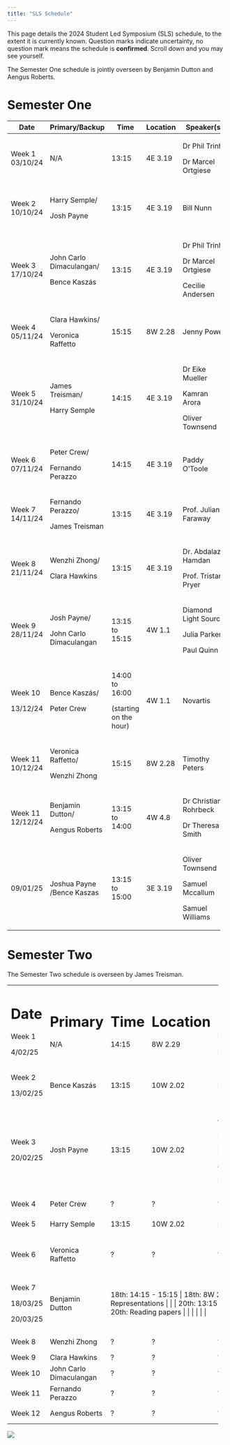 ```yaml
---
title: "SLS Schedule"
---
```


This page details the 2024 Student Led Symposium (SLS) schedule, to the extent it is currently known. Question marks indicate uncertainty, no question mark means the schedule is **confirmed**. Scroll down and you may see yourself.

The Semester One schedule is jointly overseen by Benjamin Dutton and Aengus Roberts.

# Semester One

+------------------+----------------------------+------------------------+----------+-----------------------+---------------------------------------+
| Date             | Primary/Backup             | Time                   | Location | Speaker(s)            | Topic(s)                              |
+==================+============================+========================+==========+=======================+=======================================+
| Week 1 03/10/24  | N/A                        | 13:15                  | 4E 3.19  | Dr Phil Trinh         | Introduction to SLS.                  |
|                  |                            |                        |          |                       |                                       |
|                  |                            |                        |          | Dr Marcel Ortgiese    |                                       |
+------------------+----------------------------+------------------------+----------+-----------------------+---------------------------------------+
| Week 2 10/10/24  | Harry Semple/              | 13:15                  | 4E 3.19  | Bill Nunn             | Basic Git and GitHub.                 |
|                  |                            |                        |          |                       |                                       |
|                  | Josh Payne                 |                        |          |                       | A website.                            |
+------------------+----------------------------+------------------------+----------+-----------------------+---------------------------------------+
| Week 3 17/10/24  | John Carlo Dimaculangan/   | 13:15                  | 4E 3.19  | Dr Phil Trinh         | Life as a PhD Student.                |
|                  |                            |                        |          |                       |                                       |
|                  | Bence Kaszás               |                        |          | Dr Marcel Ortgiese    | Software/Literature tools.            |
|                  |                            |                        |          |                       |                                       |
|                  |                            |                        |          | Cecilie Andersen      | Time Management.                      |
+------------------+----------------------------+------------------------+----------+-----------------------+---------------------------------------+
| Week 4 05/11/24  | Clara Hawkins/             | 15:15                  | 8W 2.28  | Jenny Power           | How to give a good talk.              |
|                  |                            |                        |          |                       |                                       |
|                  | Veronica Raffetto          |                        |          |                       |                                       |
+------------------+----------------------------+------------------------+----------+-----------------------+---------------------------------------+
| Week 5 31/10/24  | James Treisman/            | 14:15                  | 4E 3.19  | Dr Eike Mueller       | HPC demonstration.                    |
|                  |                            |                        |          |                       |                                       |
|                  | Harry Semple               |                        |          | Kamran Arora          |                                       |
|                  |                            |                        |          |                       |                                       |
|                  |                            |                        |          | Oliver Townsend       |                                       |
+------------------+----------------------------+------------------------+----------+-----------------------+---------------------------------------+
| Week 6 07/11/24  | Peter Crew/                | 14:15                  | 4E 3.19  | Paddy O'Toole         | Advanced version control.             |
|                  |                            |                        |          |                       |                                       |
|                  | Fernando Perazzo           |                        |          |                       |                                       |
+------------------+----------------------------+------------------------+----------+-----------------------+---------------------------------------+
| Week 7 14/11/24  | Fernando Perazzo/          | 13:15                  | 4E 3.19  | Prof. Julian Faraway  | Exploratory data visualisation.       |
|                  |                            |                        |          |                       |                                       |
|                  | James Treisman             |                        |          |                       |                                       |
+------------------+----------------------------+------------------------+----------+-----------------------+---------------------------------------+
| Week 8 21/11/24  | Wenzhi Zhong/              | 13:15                  | 4E 3.19  | Dr. Abdalaziz Hamdan  | Firedrake and finite element methods. |
|                  |                            |                        |          |                       |                                       |
|                  | Clara Hawkins              |                        |          | Prof. Tristan Pryer   |                                       |
+------------------+----------------------------+------------------------+----------+-----------------------+---------------------------------------+
| Week 9 28/11/24  | Josh Payne/                | 13:15 to 15:15         | 4W 1.1   | Diamond Light Source  | ITT 1 Introductory Event.             |
|                  |                            |                        |          |                       |                                       |
|                  | John Carlo Dimaculangan    |                        |          | Julia Parker          |                                       |
|                  |                            |                        |          |                       |                                       |
|                  |                            |                        |          | Paul Quinn            |                                       |
+------------------+----------------------------+------------------------+----------+-----------------------+---------------------------------------+
| Week 10          | Bence Kaszás/              | 14:00 to 16:00         | 4W 1.1   | Novartis              | ITT 1 Introductory Event.             |
|                  |                            |                        |          |                       |                                       |
| 13/12/24         | Peter Crew                 | (starting on the hour) |          |                       |                                       |
+------------------+----------------------------+------------------------+----------+-----------------------+---------------------------------------+
| Week 11 10/12/24 | Veronica Raffetto/         | 15:15                  | 8W 2.28  | Timothy Peters        | What to do during an ITT.             |
|                  |                            |                        |          |                       |                                       |
|                  | Wenzhi Zhong               |                        |          |                       |                                       |
+------------------+----------------------------+------------------------+----------+-----------------------+---------------------------------------+
| Week 11 12/12/24 | Benjamin Dutton/           | 13:15 to 14:00         | 4W 4.8   | Dr Christian Rohrbeck | Semester 2 Project Q&A Session.       |
|                  |                            |                        |          |                       |                                       |
|                  | Aengus Roberts             |                        |          | Dr Theresa Smith      |                                       |
+------------------+----------------------------+------------------------+----------+-----------------------+---------------------------------------+
| 09/01/25         | Joshua Payne /Bence Kaszas | 13:15 to 15:00         | 3E 3.19  | Oliver Townsend       | ITT preparation                       |
|                  |                            |                        |          |                       |                                       |
|                  |                            |                        |          | Samuel Mccallum       |                                       |
|                  |                            |                        |          |                       |                                       |
|                  |                            |                        |          | Samuel Williams       |                                       |
+------------------+----------------------------+------------------------+----------+-----------------------+---------------------------------------+

# Semester Two

The Semester Two schedule is overseen by James Treisman.

+----------+-------------------------+--------+----------+--------------------+---------------------------+
| Date     | Primary                 | Time   | Location | Speaker(s)         | Topic(s)                  |
+==========+=========================+========+==========+====================+===========================+
| Week 1   | N/A                     | 14:15  | 8W 2.29  | Dr Marcel Ortgiese | Semester Two discussion   |
|          |                         |        |          |                    |                           |
| 4/02/25  |                         |        |          | Dr Phil Trinh      |                           |
+----------+-------------------------+--------+----------+--------------------+---------------------------+
| Week 2   | Bence Kaszás            | 13:15  | 10W 2.02 | Dr Phil Trinh      | Paper criticism           |
|          |                         |        |          |                    |                           |
| 13/02/25 |                         |        |          |                    |                           |
+----------+-------------------------+--------+----------+--------------------+---------------------------+
| Week 3   | Josh Payne              | 13:15  | 10W 2.02 | Aengus Roberts     | All things GenAI          |
|          |                         |        |          |                    |                           |
| 20/02/25 |                         |        |          | Benjamin Dutton    |                           |
|          |                         |        |          |                    |                           |
|          |                         |        |          | Harry Semple       |                           |
|          |                         |        |          |                    |                           |
|          |                         |        |          | Josh Payne         |                           |
|          |                         |        |          |                    |                           |
|          |                         |        |          | Dr Ben Adams       |                           |
+----------+-------------------------+--------+----------+--------------------+---------------------------+
| Week 4   | Peter Crew              | ?      | ?        | ?                  | Supervisory relationship  |
+----------+-------------------------+--------+----------+--------------------+---------------------------+
| Week 5   | Harry Semple            | 13:15  | 10W 2.02 | Eric Hester        | Scientific visualisation  |
+----------+-------------------------+--------+----------+--------------------+---------------------------+
| Week 6   | Veronica Raffetto       | ?      | ?        | ?                  | Posters                   |
|          |                         |        |          |                    |                           |
|          |                         |        |          |                    | Interships                |
+----------+-------------------------+--------+----------+--------------------+---------------------------+
| Week 7   | Benjamin Dutton         | 18th: 14:15 - 15:15 | 18th: 8W 2.29  | 18th: SAMBa Cohort 11 | 18th: ITT Representations |
|          |                         |                     |                |                       |                           |
| 18/03/25 |                         | 20th: 13:15         | 20th: 10W 2.02 | 20th: Prof. Kit Yates | 20th: Reading papers      |
|          |                         |                     |                |                       |                           |
| 20/03/25 |                         |                     |                |                       |                           |
+----------+-------------------------+--------+----------+--------------------+---------------------------+
| Week 8   | Wenzhi Zhong            | ?      | ?        | ?                  | ITT representations       |
+----------+-------------------------+--------+----------+--------------------+---------------------------+
| Week 9   | Clara Hawkins           | ?      | ?        | ?                  | Writing                   |
+----------+-------------------------+--------+----------+--------------------+---------------------------+
| Week 10  | John Carlo Dimaculangan | ?      | ?        | ?                  | ITT partner 1             |
+----------+-------------------------+--------+----------+--------------------+---------------------------+
| Week 11  | Fernando Perazzo        | ?      | ?        | ?                  | ITT partner 2             |
+----------+-------------------------+--------+----------+--------------------+---------------------------+
| Week 12  | Aengus Roberts          | ?      | ?        | ?                  | Reflections for next year |
+----------+-------------------------+--------+----------+--------------------+---------------------------+

![](cohort11.jpg)